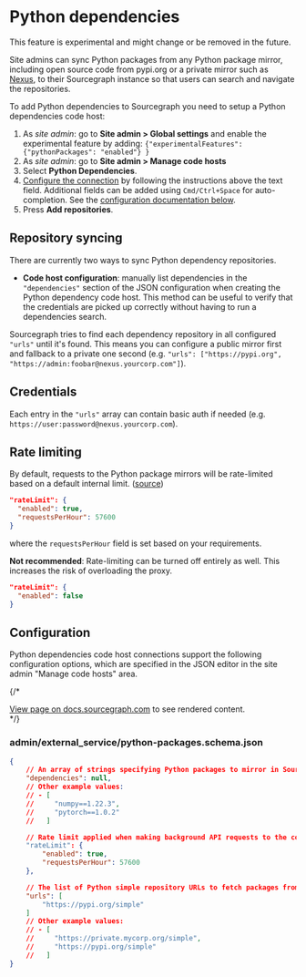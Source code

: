 # Python dependencies

<Callout type="note">This feature is experimental and might change or be removed in the future.</Callout>

Site admins can sync Python packages from any Python package mirror, including open source code from pypi.org or a private mirror such as [Nexus](https://www.sonatype.com/products/nexus-repository), to their Sourcegraph instance so that users can search and navigate the repositories.

To add Python dependencies to Sourcegraph you need to setup a Python dependencies code host:

1. As *site admin*: go to **Site admin > Global settings** and enable the experimental feature by adding: `{"experimentalFeatures": {"pythonPackages": "enabled"} }`
1. As *site admin*: go to **Site admin > Manage code hosts**
1. Select **Python Dependencies**.
1. [Configure the connection](#configuration) by following the instructions above the text field. Additional fields can be added using `Cmd/Ctrl+Space` for auto-completion. See the [configuration documentation below](#configuration).
1. Press **Add repositories**.

## Repository syncing

There are currently two ways to sync Python dependency repositories.

* **Code host configuration**: manually list dependencies in the `"dependencies"` section of the JSON configuration when creating the Python dependency code host. This method can be useful to verify that the credentials are picked up correctly without having to run a dependencies search.

Sourcegraph tries to find each dependency repository in all configured `"urls"` until it's found. This means you can configure a public mirror first and fallback to a private one second (e.g. `"urls": ["https://pypi.org", "https://admin:foobar@nexus.yourcorp.com"]`).

## Credentials

Each entry in the `"urls"` array can contain basic auth if needed (e.g. `https://user:password@nexus.yourcorp.com`).

## Rate limiting

By default, requests to the Python package mirrors will be rate-limited based on a default internal limit. ([source](https://github.com/sourcegraph/sourcegraph/blob/main/schema/python-packages.schema.json))

```json
"rateLimit": {
  "enabled": true,
  "requestsPerHour": 57600
}
```

where the `requestsPerHour` field is set based on your requirements.

**Not recommended**: Rate-limiting can be turned off entirely as well.
This increases the risk of overloading the proxy.

```json
"rateLimit": {
  "enabled": false
}
```

## Configuration

Python dependencies code host connections support the following configuration options, which are specified in the JSON editor in the site admin "Manage code hosts" area.

{/* <div markdown-func=jsonschemadoc jsonschemadoc:path="admin/external_service/python-packages.schema.json">[View page on docs.sourcegraph.com](https://docs.sourcegraph.com/integration/python) to see rendered content.</div> */}

### admin/external_service/python-packages.schema.json

```json
{
	// An array of strings specifying Python packages to mirror in Sourcegraph.
	"dependencies": null,
	// Other example values:
	// - [
	//     "numpy==1.22.3",
	//     "pytorch==1.0.2"
	//   ]

	// Rate limit applied when making background API requests to the configured Python simple repository APIs.
	"rateLimit": {
		"enabled": true,
		"requestsPerHour": 57600
	},

	// The list of Python simple repository URLs to fetch packages from. 404 Not found or 410 Gone responses will result in the next URL to be attempted.
	"urls": [
		"https://pypi.org/simple"
	]
	// Other example values:
	// - [
	//     "https://private.mycorp.org/simple",
	//     "https://pypi.org/simple"
	//   ]
}
```
